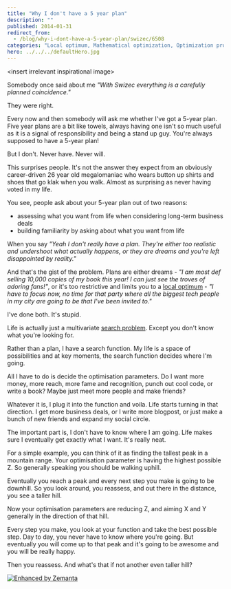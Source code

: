 ```yaml
---
title: "Why I don't have a 5 year plan"
description: ""
published: 2014-01-31
redirect_from:
  - /blog/why-i-dont-have-a-5-year-plan/swizec/6508
categories: "Local optimum, Mathematical optimization, Optimization problem, Uncategorized"
hero: ../../../defaultHero.jpg
---
```


&lt;insert irrelevant inspirational image>

Somebody once said about me _"With Swizec everything is a carefully planned coincidence."_

They were right.

Every now and then somebody will ask me whether I've got a 5-year plan. Five year plans are a bit like towels, always having one isn't so much useful as it is a signal of responsibility and being a stand up guy. You're always supposed to have a 5-year plan!

But I don't. Never have. Never will.

This surprises people. It's not the answer they expect from an obviously career-driven 26 year old megalomaniac who wears button up shirts and shoes that go klak when you walk. Almost as surprising as never having voted in my life.

You see, people ask about your 5-year plan out of two reasons:

- assessing what you want from life when considering long-term business deals
- building familiarity by asking about what you want from life

When you say _"Yeah I don't really have a plan. They're either too realistic and undershoot what actually happens, or they are dreams and you're left disappointed by reality."_

And that's the gist of the problem. Plans are either dreams - _"I am most def selling 10,000 copies of my book this year! I can just see the troves of adoring fans!"_, or it's too restrictive and limits you to a [local optimum](http://en.wikipedia.org/wiki/Local_optimum "Local optimum") - _"I have to focus now, no time for that party where all the biggest tech people in my city are going to be that I've been invited to."_

I've done both. It's stupid.

Life is actually just a multivariate [search problem](http://en.wikipedia.org/wiki/Search_problem "Search problem"). Except you don't know what you're looking for.

Rather than a plan, I have a search function. My life is a space of possibilities and at key moments, the search function decides where I'm going.

All I have to do is decide the optimisation parameters. Do I want more money, more reach, more fame and recognition, punch out cool code, or write a book? Maybe just meet more people and make friends?

Whatever it is, I plug it into the function and voila. Life starts turning in that direction. I get more business deals, or I write more blogpost, or just make a bunch of new friends and expand my social circle.

The important part is, I don't have to know where I am going. Life makes sure I eventually get exactly what I want. It's really neat.

For a simple example, you can think of it as finding the tallest peak in a mountain range. Your optimisation parameter is having the highest possible Z. So generally speaking you should be walking uphill.

Eventually you reach a peak and every next step you make is going to be downhill. So you look around, you reassess, and out there in the distance, you see a taller hill.

Now your optimisation parameters are reducing Z, and aiming X and Y generally in the direction of that hill.

Every step you make, you look at your function and take the best possible step. Day to day, you never have to know where you're going. But eventually you will come up to that peak and it's going to be awesome and you will be really happy.

Then you reassess. And what's that if not another even taller hill?

[![Enhanced by Zemanta](http://img.zemanta.com/zemified_e.png?x-id=6e372d7f-5b24-4e1a-a5de-28df068663ba)](http://www.zemanta.com/?px "Enhanced by Zemanta")
